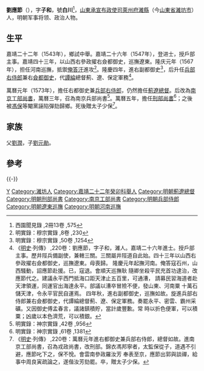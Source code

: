 {{明清人物信息框
| 姓名 = 劉應節
| 原名 =
| 圖片名稱= 
| 圖片大小 =
| 圖片說明 = 
| 最高職務 = 刑部尚书
| 國家 = 大明 
| 爵位 =
| 籍貫 = 山東萊州府平度州濰縣
| 族裔 = 
| 字號 = 字子和，號白川
| 諡號 =
| 出生日期 = 生年不詳
| 出生地點 = 山東濰縣
| 逝世日期 = 萬曆十八年（1590年）
| 逝世地點 = 山東濰縣
| 墓葬 =
| 配偶 = 
| 親屬 = 
| 出身 =
* 嘉靖二十二年癸卯科舉人
* 嘉靖二十六年丁未科同進士出身
| 經歷 =
| 著作 =  
}}
'''劉應節'''（{{bd|？||1590年}}），字'''子和'''，號'''白川'''<ref>西園聞見錄 ,2冊13卷 ,575</ref>，[[山東承宣布政使司|山東承宣布政使司]][[萊州府|萊州府]][[濰縣|濰縣]]（今[[山東省|山東省]][[濰坊市|濰坊市]]）人，明朝军事将领、政治人物。

==生平==
嘉靖二十二年（1543年），鄉試中舉。嘉靖二十六年（1547年），登进士，授戶部主事。嘉靖四十三年，以山西右參政擢右僉都御史，巡撫遼東。隆庆元年（1567年），担任河南巡撫，抵禦[[俺答汗|俺答汗]]進攻<ref>明實錄：穆宗實錄 ,8卷 ,230</ref>。隆慶四年，進右副都御史<ref>明實錄：穆宗實錄 ,50卷 ,1254</ref>，后升任[[兵部右侍郎|兵部右侍郎]]兼右[[僉都御史|僉都御史]]，代[[譚綸|譚綸]]總督薊、遼、保定軍務<ref>《[[明史|明史]]·列傳》 ,220卷：劉應節，字子和，濰人。嘉靖二十六年進士。授戶部主事。歷井陘兵備副使，兼轄三關。三關屬井陘道自此始。四十三年以山西右參政擢右僉都御史，巡撫遼東。母喪歸。 隆慶元年起撫河南。俺答寇石州，山西騷動，詔應節赴援。已，寇退。會順天巡撫耿 隨卿坐殺平民充首功逮治，改應節代之。建議永平西門抵海口距天津止五百里，可通漕， 請募民習海道者赴天津領運，同運官出海達永平。部議以漕卒冒險不便，發山東、河南粟 十萬石儲天津，令永平官民自運焉。 四年秋，進右副都御史，巡撫如故。旋進兵部右侍郎兼右僉都御史，代譚綸總督薊、遼、保定軍務。奏罷永平、密雲、霸州采礦。又因御史傅孟春言，議諸鎮積貯，當計歲豐歉。常 時以折色便軍，可以積粟；凶歲以本色濟荒，可以積銀。</ref>。

萬曆元年（1573年），擔任右都御史兼[[兵部右侍郎|兵部右侍郎]]，仍然擔任[[薊遼總督|薊遼總督]]。后改為[[南京工部尚書|南京工部尚書]]，萬曆三年，召為南京兵部尚書<ref>明實錄：神宗實錄 ,42卷 ,956</ref>。萬曆五年，擔任[[刑部尚書|刑部尚書]]<ref>明實錄：神宗實錄 ,61卷 ,1381</ref>；之後被[[馮保|馮保]]等閹黨誣陷彈劾歸鄉。死後贈太子少保<ref>《[[明史|明史]]·列傳》 ,220卷：萬曆元年進右都御史兼兵部右侍郎，總督如故。進南京工部尚書，召為戎政尚書，改刑部。錦衣馮邦寧者，太監保從子，道遇不引避，應節叱下之，保不悅。會雲南參政羅汝芳 奉表至京，應節出郭與談禪，給事中周良寅疏論之，遂偕汝芳劾罷。卒，贈太子少保。</ref>。

==家族==
父[[劉潤|劉潤]]，子[[劉元勛|劉元勛]]。

==參考==
{{reflist}}

{{-}}
{{start box}}
{{s-off}}
{{succession box|[[譚綸|譚綸]]|[[楊兆|楊兆]]|[[薊遼總督|薊遼總督]]<br><small>總督薊遼保定等處軍務</small>|<small>隆慶四年十月丁未－萬曆二年七月庚寅<br />（1570年11月10日－1574年8月4日）</small>}}
{{succession box|[[王崇古|王崇古]]|[[吳百朋|吳百朋]]|[[明朝刑部尚書|明朝刑部尚書]]|<small>万历五年丁丑（1577年）}}
{{end box}}

{{嘉靖二十六年丁未科殿試金榜}}

{{Authority control}}
{{DEFAULTSORT:Liu劉}}
[[Category:刘姓|Y]]
[[Category:濰坊人|Category:濰坊人]]
[[Category:嘉靖二十二年癸卯科舉人|Category:嘉靖二十二年癸卯科舉人]]
[[Category:明朝薊遼總督|Category:明朝薊遼總督]]
[[Category:明朝刑部尚書|Category:明朝刑部尚書]]
[[Category:南京工部尚書|Category:南京工部尚書]]
[[Category:明朝兵部侍郎|Category:明朝兵部侍郎]]
[[Category:明朝遼東巡撫|Category:明朝遼東巡撫]]
[[Category:明朝河南巡撫|Category:明朝河南巡撫]]